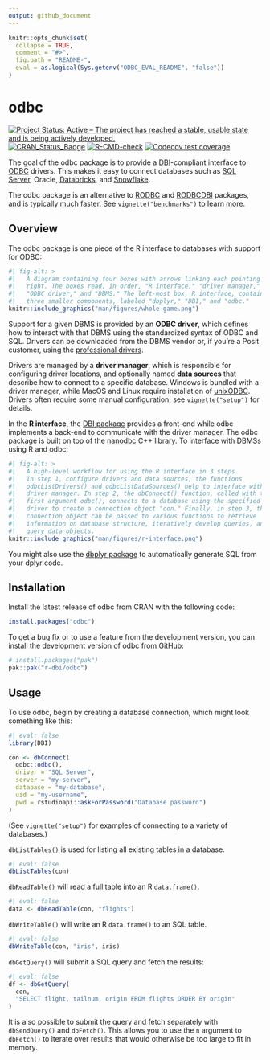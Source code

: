 ```yaml
---
output: github_document
---
```


<!-- README.md is generated from README.Rmd. Please edit that file -->

```r
knitr::opts_chunk$set(
  collapse = TRUE,
  comment = "#>",
  fig.path = "README-",
  eval = as.logical(Sys.getenv("ODBC_EVAL_README", "false"))
)
```

# odbc
<!-- badges: start -->
[![Project Status: Active – The project has reached a stable, usable state and is being actively developed.](http://www.repostatus.org/badges/latest/active.svg)](https://www.repostatus.org/)
[![CRAN_Status_Badge](http://www.r-pkg.org/badges/version/odbc)](https://cran.r-project.org/package=odbc)
[![R-CMD-check](https://github.com/r-dbi/odbc/actions/workflows/R-CMD-check.yaml/badge.svg)](https://github.com/r-dbi/odbc/actions/workflows/R-CMD-check.yaml)
[![Codecov test coverage](https://codecov.io/gh/r-dbi/odbc/branch/main/graph/badge.svg)](https://app.codecov.io/gh/r-dbi/odbc?branch=main)
<!-- badges: end -->

The goal of the odbc package is to provide a [DBI](https://dbi.r-dbi.org/)-compliant interface to [ODBC](https://learn.microsoft.com/en-us/sql/odbc/microsoft-open-database-connectivity-odbc) drivers. This makes it easy to connect databases such as [SQL Server](https://www.microsoft.com/en-us/sql-server/), Oracle, [Databricks](https://www.databricks.com/), and [Snowflake](https://www.snowflake.com/en/).

The odbc package is an alternative to
[RODBC](https://cran.r-project.org/package=RODBC) and [RODBCDBI](https://cran.r-project.org/package=RODBCDBI) packages, and is typically much faster. See `vignette("benchmarks")` to learn more.

## Overview

The odbc package is one piece of the R interface to databases with support for ODBC:

```r
#| fig-alt: > 
#|   A diagram containing four boxes with arrows linking each pointing left to 
#|   right. The boxes read, in order, "R interface," "driver manager," 
#|   "ODBC driver," and "DBMS." The left-most box, R interface, contains 
#|   three smaller components, labeled "dbplyr," "DBI," and "odbc."
knitr::include_graphics("man/figures/whole-game.png")
```

Support for a given DBMS is provided by an **ODBC driver**, which defines how to interact with that DBMS using the standardized syntax of ODBC and SQL. Drivers can be downloaded from the DBMS vendor or, if you're a Posit customer, using the [professional drivers](https://docs.posit.co/pro-drivers/).

Drivers are managed by a **driver manager**, which is responsible for configuring driver locations, and optionally named **data sources** that describe how to connect to a specific database. Windows is bundled with a driver manager, while MacOS and Linux require installation of [unixODBC](https://www.unixodbc.org/). Drivers often require some manual configuration; see `vignette("setup")` for details.

In the **R interface**, the [DBI package](https://dbi.r-dbi.org/) provides a front-end while odbc implements a back-end to communicate with the driver manager. The odbc package is built on top of the
[nanodbc](https://nanodbc.github.io/nanodbc/) C++ library. To interface with DBMSs using R and odbc:

```r
#| fig-alt: >
#|   A high-level workflow for using the R interface in 3 steps. 
#|   In step 1, configure drivers and data sources, the functions 
#|   odbcListDrivers() and odbcListDataSources() help to interface with the 
#|   driver manager. In step 2, the dbConnect() function, called with the 
#|   first argument odbc(), connects to a database using the specified ODBC 
#|   driver to create a connection object "con." Finally, in step 3, that 
#|   connection object can be passed to various functions to retrieve 
#|   information on database structure, iteratively develop queries, and 
#|   query data objects.
knitr::include_graphics("man/figures/r-interface.png")
```

You might also use the [dbplyr package](https://dbplyr.tidyverse.org/) to automatically generate SQL from your dplyr code.

## Installation 

Install the latest release of odbc from CRAN with the following code:

```r
install.packages("odbc")
```

To get a bug fix or to use a feature from the development version, you can install the development version of odbc from GitHub:

```r
# install.packages("pak")
pak::pak("r-dbi/odbc")
```

## Usage

To use odbc, begin by creating a database connection, which might look something like this:

```r
#| eval: false
library(DBI)

con <- dbConnect(
  odbc::odbc(),
  driver = "SQL Server",
  server = "my-server",
  database = "my-database",
  uid = "my-username",
  pwd = rstudioapi::askForPassword("Database password")
)
```

(See `vignette("setup")` for examples of connecting to a variety of databases.)

`dbListTables()` is used for listing all existing tables in a database.

```r
#| eval: false
dbListTables(con)
```

`dbReadTable()` will read a full table into an R `data.frame()`.

```r
#| eval: false
data <- dbReadTable(con, "flights")
```

`dbWriteTable()` will write an R `data.frame()` to an SQL table.

```r
#| eval: false
dbWriteTable(con, "iris", iris)
```

`dbGetQuery()` will submit a SQL query and fetch the results:

```R
#| eval: false
df <- dbGetQuery(
  con,
  "SELECT flight, tailnum, origin FROM flights ORDER BY origin"
)
```

It is also possible to submit the query and fetch separately with `dbSendQuery()` and `dbFetch()`. This allows you to use the `n` argument to `dbFetch()` to iterate over results that would otherwise be too large to fit in memory.

